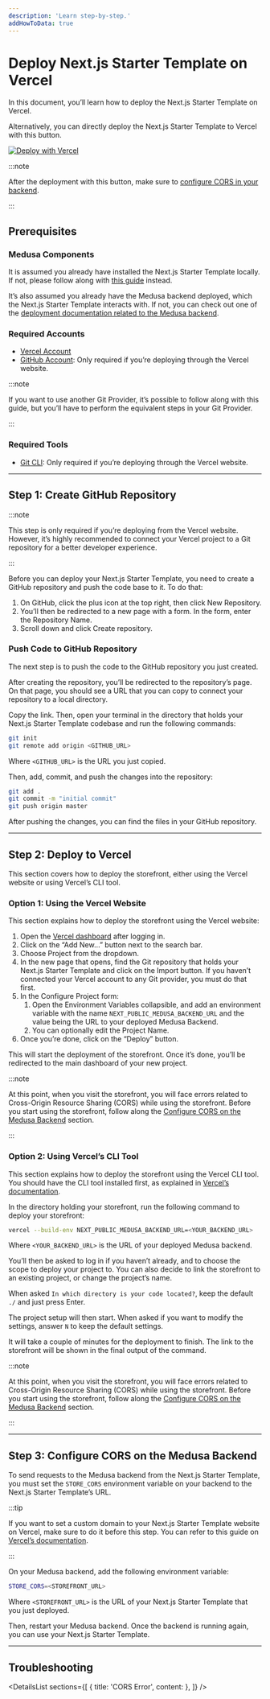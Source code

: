 ```yaml
---
description: 'Learn step-by-step.'
addHowToData: true
---
```



# Deploy Next.js Starter Template on Vercel

In this document, you’ll learn how to deploy the Next.js Starter Template on Vercel.

Alternatively, you can directly deploy the Next.js Starter Template to Vercel with this button.

<a 
  href="https://vercel.com/new/clone?repository-url=https%3A%2F%2Fgithub.com%2Fmedusajs%2Fnextjs-starter-medusa.git&env=NEXT_PUBLIC_MEDUSA_BACKEND_URL&envDescription=URL%20of%20your%20Medusa%20Backend" className="img-url no-zoom-img">
  <img src="https://vercel.com/button" alt="Deploy with Vercel" className="no-zoom-img"/>
</a>

:::note

After the deployment with this button, make sure to [configure CORS in your backend](#step-3-configure-cors-on-the-medusa-backend).

:::

## Prerequisites

### Medusa Components

It is assumed you already have installed the Next.js Starter Template locally. If not, please follow along with [this guide](../../starters/nextjs-medusa-starter.mdx) instead.

It’s also assumed you already have the Medusa backend deployed, which the Next.js Starter Template interacts with. If not, you can check out one of the [deployment documentation related to the Medusa backend](../server/index.mdx).

### Required Accounts

- [Vercel Account](https://vercel.com)
- [GitHub Account](https://github.com/): Only required if you’re deploying through the Vercel website.

:::note

If you want to use another Git Provider, it’s possible to follow along with this guide, but you’ll have to perform the equivalent steps in your Git Provider.

:::

### Required Tools

- [Git CLI](../../development/backend/prepare-environment.mdx): Only required if you’re deploying through the Vercel website.

---

## Step 1: Create GitHub Repository

:::note

This step is only required if you’re deploying from the Vercel website. However, it’s highly recommended to connect your Vercel project to a Git repository for a better developer experience.

:::

Before you can deploy your Next.js Starter Template, you need to create a GitHub repository and push the code base to it. To do that:

1. On GitHub, click the plus icon at the top right, then click New Repository.
2. You’ll then be redirected to a new page with a form. In the form, enter the Repository Name.
3. Scroll down and click Create repository.

### Push Code to GitHub Repository

The next step is to push the code to the GitHub repository you just created.

After creating the repository, you’ll be redirected to the repository’s page. On that page, you should see a URL that you can copy to connect your repository to a local directory.

Copy the link. Then, open your terminal in the directory that holds your Next.js Starter Template codebase and run the following commands:

```bash
git init
git remote add origin <GITHUB_URL>
```

Where `<GITHUB_URL>` is the URL you just copied.

Then, add, commit, and push the changes into the repository:

```bash
git add .
git commit -m "initial commit"
git push origin master
```

After pushing the changes, you can find the files in your GitHub repository.

---

## Step 2: Deploy to Vercel

This section covers how to deploy the storefront, either using the Vercel website or using Vercel’s CLI tool.

### Option 1: Using the Vercel Website

This section explains how to deploy the storefront using the Vercel website:

1. Open the [Vercel dashboard](https://vercel.com/dashboard) after logging in.
2. Click on the “Add New…” button next to the search bar.
3. Choose Project from the dropdown.
4. In the new page that opens, find the Git repository that holds your Next.js Starter Template and click on the Import button. If you haven’t connected your Vercel account to any Git provider, you must do that first.
5. In the Configure Project form:
    1. Open the Environment Variables collapsible, and add an environment variable with the name `NEXT_PUBLIC_MEDUSA_BACKEND_URL` and the value being the URL to your deployed Medusa Backend.
    2. You can optionally edit the Project Name.
6. Once you’re done, click on the “Deploy” button.

This will start the deployment of the storefront. Once it’s done, you’ll be redirected to the main dashboard of your new project.

:::note

At this point, when you visit the storefront, you will face errors related to Cross-Origin Resource Sharing (CORS) while using the storefront. Before you start using the storefront, follow along the [Configure CORS on the Medusa Backend](#step-3-configure-cors-on-the-medusa-backend) section.

:::

### Option 2: Using Vercel’s CLI Tool

This section explains how to deploy the storefront using the Vercel CLI tool. You should have the CLI tool installed first, as explained in [Vercel’s documentation](https://vercel.com/docs/cli).

In the directory holding your storefront, run the following command to deploy your storefront:

```bash
vercel --build-env NEXT_PUBLIC_MEDUSA_BACKEND_URL=<YOUR_BACKEND_URL>
```

Where `<YOUR_BACKEND_URL>` is the URL of your deployed Medusa backend.

You’ll then be asked to log in if you haven’t already, and to choose the scope to deploy your project to. You can also decide to link the storefront to an existing project, or change the project’s name.

When asked `In which directory is your code located?`, keep the default `./` and just press Enter.

The project setup will then start. When asked if you want to modify the settings, answer `N` to keep the default settings.

It will take a couple of minutes for the deployment to finish. The link to the storefront will be shown in the final output of the command.

:::note

At this point, when you visit the storefront, you will face errors related to Cross-Origin Resource Sharing (CORS) while using the storefront. Before you start using the storefront, follow along the [Configure CORS on the Medusa Backend](#step-3-configure-cors-on-the-medusa-backend) section.

:::

---

## Step 3: Configure CORS on the Medusa Backend

To send requests to the Medusa backend from the Next.js Starter Template, you must set the `STORE_CORS` environment variable on your backend to the Next.js Starter Template’s URL.

:::tip

If you want to set a custom domain to your Next.js Starter Template website on Vercel, make sure to do it before this step. You can refer to this guide on [Vercel’s documentation](https://vercel.com/docs/concepts/projects/domains/add-a-domain).

:::

On your Medusa backend, add the following environment variable:

```bash
STORE_CORS=<STOREFRONT_URL>
```

Where `<STOREFRONT_URL>` is the URL of your Next.js Starter Template that you just deployed.

Then, restart your Medusa backend. Once the backend is running again, you can use your Next.js Starter Template.

---

## Troubleshooting

<DetailsList
  sections={[
    {
      title: 'CORS Error',
      content: <CorsErrorSection />
    },
  ]}
/>